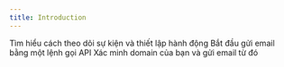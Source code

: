 ```yaml
---
title: Introduction
---
```


<CardGroup cols={2}>
    <Card
        title="Thiết lập tự động hóa email"
        icon="book"
        href="/guides/setting-up-automation"
    >
        Tìm hiểu cách theo dõi sự kiện và thiết lập hành động
    </Card>
    <Card
        title="Transactional Emails"
        icon="paper-plane"
        href="/api-reference/transactional">
        Bắt đầu gửi email bằng một lệnh gọi API
    </Card>
    <Card
        title="Tùy chọn tên miền"
        icon="globe"
        href="/configuration/domain">
        Xác minh domain của bạn và gửi email từ đó
    </Card>
</CardGroup>